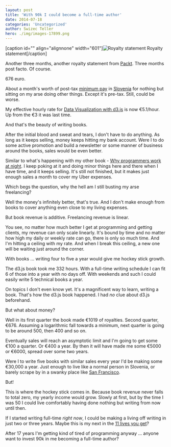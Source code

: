 ```yaml
---
layout: post
title: 'With 90k I could become a full-time author'
date: 2014-07-18
categories: 'Uncategorized'
author: Swizec Teller
hero: ./img/images-17899.png
---
```

\[caption id="" align="alignnone" width="601"]![Royalty statement](./img/images-17899.png "Royalty statement") Royalty statement\[/caption]



Another three months, another royalty statement from [Packt](http://www.packtpub.com "Packt"). Three months post facto. Of course.



676 euro.



About a month's worth of post-tax [minimum pay](http://en.wikipedia.org/wiki/Minimum_wage "Minimum wage") in [Slovenia](<http://maps.google.com/maps?ll=46.05,14.5&spn=10.0,10.0&q=46.05,14.5 (Slovenia)&t=h> "Slovenia") for nothing but sitting on my arse doing other things. Except it's pre-tax. Still, could be worse.



My effective hourly rate for [Data Visualization with d3.js](http://www.packtpub.com/data-visualization-with-d3js/book) is now €5.1/hour. Up from the €3 it was last time.



And that's the beauty of writing books.



After the initial blood and sweat and tears, I don't have to do anything. As long as it keeps selling, money keeps hitting my bank account. Were I to do some active promotion and build a newsletter or some manner of business around the books, sales would be even better.



Similar to what's happening with my other book - [Why programmers work at night](http://nightowlsbook.com). I keep poking at it and doing minor things here and there when I have time, and it keeps selling. It's still not finished, but it makes just enough sales a month to cover my Uber expenses.



Which begs the question, why the hell am I still busting my arse freelancing?



Well the money's infinitely better, that's true. And I don't make enough from books to cover anything even close to my living expenses.



But book revenue is additive. Freelancing revenue is linear.



You see, no matter how much better I get at programming and getting clients, my revenue can only scale linearly. It's bound by time and no matter how high my daily or weekly rate can go, there is only so much time. And I'm hitting a ceiling with my rate. And when I break this ceiling, a new one will be waiting just around the corner.



With books ... writing four to five a year would give me hockey stick growth.



The d3.js book took me 332 hours. With a full-time writing schedule I can fit 6 of those into a year with no days off. With weekends and such I could easily write 5 technical books a year.



On topics I don't even know yet. It's a magnificent way to learn, writing a book. That's how the d3.js book happened. I had _no_ clue about d3.js beforehand.



But what about money?



Well in its first quarter the book made €1019 of royalties. Second quarter, €676. Assuming a logarithmic fall towards a minimum, next quarter is going to be around 500, then 400 and so on.



Eventually sales will reach an asymptotic limit and I'm going to get some €100 a quarter. Or €400 a year. By then it will have made me some €5000 or €6000, spread over some two years.



Were I to write five books with similar sales every year I'd be making some €30,000 a year. Just enough to live like a normal person in Slovenia, or barely scrape by in a swanky place like [San Francisco](<http://maps.google.com/maps?ll=37.7833333333,-122.416666667&spn=0.1,0.1&q=37.7833333333,-122.416666667 (San%20Francisco)&t=h> "San Francisco").



But!



This is where the hockey stick comes in. Because book revenue never falls to total zero, my yearly income would grow. Slowly at first, but by the time I was 50 I could live comfortably having done nothing but writing from now until then.



If I started writing full-time _right now_, I could be making a living off writing in just two or three years. Maybe this is my next in the [11 lives you get](http://www.smbc-comics.com/?id=2722)?



After 17 years I'm getting kind of tired of programming anyway ... anyone want to invest 90k in me becoming a full-time author?